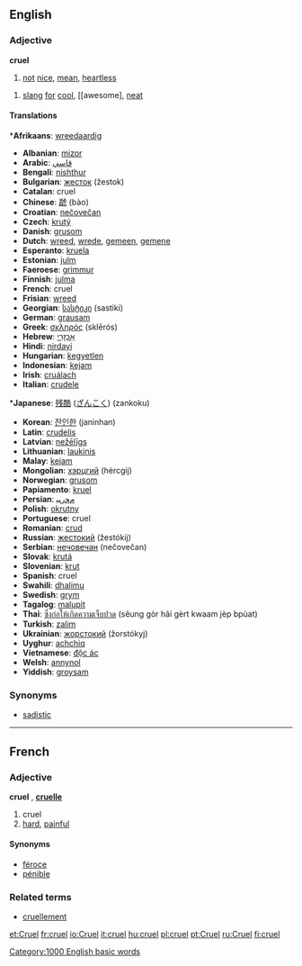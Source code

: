 ==English==

===Adjective===
'''cruel'''

#[[not]] [[nice]], [[mean]], [[heartless]]

#[[slang]] [[for]] [[cool]], [[awesome], [[neat]]

====Translations====
{{top}}*'''Afrikaans''': [[wreedaardig]]
*'''Albanian''': [[mizor]]
*'''Arabic''': [[قاسي]]
*'''Bengali''': [[nishthur]]
*'''Bulgarian''': [[жесток]] (žestok)
*'''Catalan''': cruel
*'''Chinese''': [[虣]] (bào)
*'''Croatian''': [[nečovečan]]
*'''Czech''': [[krutý]]
*'''Danish''': [[grusom]]
*'''Dutch''': [[wreed]], [[wrede]], [[gemeen]], [[gemene]]
*'''Esperanto''': [[kruela]]
*'''Estonian''': [[julm]]
*'''Faeroese''': [[grimmur]]
*'''Finnish''': [[julma]]
*'''French''': cruel
*'''Frisian''': [[wreed]]
*'''Georgian''': [[სასტიკი]] (sastiki)
*'''German''': [[grausam]]
*'''Greek''': [[σκληρός]] (sklērós)
*'''Hebrew''': [[אַכְזָרִי]]
*'''Hindi''': [[nirdayi]]
*'''Hungarian''': [[kegyetlen]]
*'''Indonesian''': [[kejam]]
*'''Irish''': [[cruálach]]
*'''Italian''': [[crudele]]
{{mid}}*'''Japanese''': [[残酷]] ([[ざんこく]]) (zankoku)
*'''Korean''': [[잔인한]] (janinhan)
*'''Latin''': [[crudelis]]
*'''Latvian''': [[nežēlīgs]]
*'''Lithuanian''': [[laukinis]]
*'''Malay''': [[kejam]]
*'''Mongolian''': [[хэрцгий]] (hėrcgij)
*'''Norwegian''': [[grusom]]
*'''Papiamento''': [[kruel]]
*'''Persian''': [[ﻡﺤﺭﻴﺒ]]
*'''Polish''': [[okrutny]]
*'''Portuguese''': cruel
*'''Romanian''': [[crud]]
*'''Russian''': [[жестокий]] (žestókij)
*'''Serbian''': [[нечовечан]] (nečovečan)
*'''Slovak''': [[krutá]]
*'''Slovenian''': [[krut]]
*'''Spanish''': cruel
*'''Swahili''': [[dhalimu]]
*'''Swedish''': [[grym]]
*'''Tagalog''': [[malupit]]
*'''Thai''': [[ซึ่งก่อให้เกิดความเจ็บปวด]] (sêung gòr hâi gèrt kwaam jèp bpùat)
*'''Turkish''': [[zalim]]
*'''Ukrainian''': [[жорстокий]] (žorstókyj)
*'''Uyghur''': [[achchiq]]
*'''Vietnamese''': [[độc ác]]
*'''Welsh''': [[annynol]]
*'''Yiddish''': [[groysam]]
{{bottom}}

===Synonyms===
*[[sadistic]]

----
==French==
===Adjective===
'''cruel''' {{m}}, '''[[cruelle]]''' {{f}}

# cruel
# [[hard]], [[painful]]

====Synonyms====
*[[féroce]]
*[[pénible]]

===Related terms===
*[[cruellement]]

[[Category:1000 English basic words]]

[[et:Cruel]]
[[fr:cruel]]
[[io:Cruel]]
[[it:cruel]]
[[hu:cruel]]
[[pl:cruel]]
[[pt:Cruel]]
[[ru:Cruel]]
[[fi:cruel]]